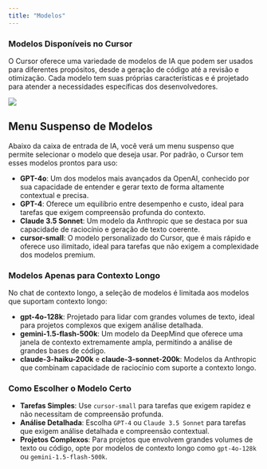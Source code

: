 ```yaml
---
title: "Modelos"
---
```


### Modelos Disponíveis no Cursor

O Cursor oferece uma variedade de modelos de IA que podem ser usados para diferentes propósitos, desde a geração de código até a revisão e otimização. Cada modelo tem suas próprias características e é projetado para atender a necessidades específicas dos desenvolvedores.

<Frame>
  <img src="/images/advanced/model-toggle.png" />
</Frame>

## Menu Suspenso de Modelos

Abaixo da caixa de entrada de IA, você verá um menu suspenso que permite selecionar o modelo que deseja usar. Por padrão, o Cursor tem esses modelos prontos para uso:

- **GPT-4o**: Um dos modelos mais avançados da OpenAI, conhecido por sua capacidade de entender e gerar texto de forma altamente contextual e precisa.
- **GPT-4**: Oferece um equilíbrio entre desempenho e custo, ideal para tarefas que exigem compreensão profunda do contexto.
- **Claude 3.5 Sonnet**: Um modelo da Anthropic que se destaca por sua capacidade de raciocínio e geração de texto coerente.
- **cursor-small**: O modelo personalizado do Cursor, que é mais rápido e oferece uso ilimitado, ideal para tarefas que não exigem a complexidade dos modelos premium.

### Modelos Apenas para Contexto Longo

No chat de contexto longo, a seleção de modelos é limitada aos modelos que suportam contexto longo:

- **gpt-4o-128k**: Projetado para lidar com grandes volumes de texto, ideal para projetos complexos que exigem análise detalhada.
- **gemini-1.5-flash-500k**: Um modelo da DeepMind que oferece uma janela de contexto extremamente ampla, permitindo a análise de grandes bases de código.
- **claude-3-haiku-200k** e **claude-3-sonnet-200k**: Modelos da Anthropic que combinam capacidade de raciocínio com suporte a contexto longo.

### Como Escolher o Modelo Certo

- **Tarefas Simples**: Use `cursor-small` para tarefas que exigem rapidez e não necessitam de compreensão profunda.
- **Análise Detalhada**: Escolha `GPT-4` ou `Claude 3.5 Sonnet` para tarefas que exigem análise detalhada e compreensão contextual.
- **Projetos Complexos**: Para projetos que envolvem grandes volumes de texto ou código, opte por modelos de contexto longo como `gpt-4o-128k` ou `gemini-1.5-flash-500k`.
